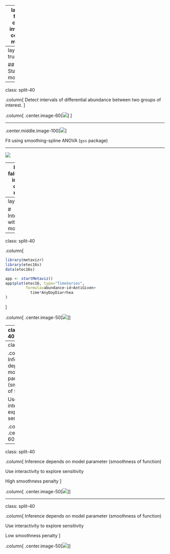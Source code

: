 
---
layout: false
class: inverse, center, middle

# `metagenomeSeq`

.source[[Paulson et al., 2017. _biorxiv_](https://www.biorxiv.org/content/early/2017/01/10/099457)]  
.source[[Paulson et al., 2013. _Nat. Methods_](https://www.nature.com/articles/nmeth.2658)]

---
layout: true

## Statistical modeling

---
class: split-40

.column[
  Detect intervals of differential abundance between two groups of interest.
  ]

.column[
  .center.image-60[![](img/problem.png)]
  ]

---
  
  .center.middle.image-100[![](img/model.png)]

Fit using smoothing-spline ANOVA (`gss` package)

---
  
  ![](img/splineda.png)

---
layout: false
class: inverse, center, middle

# `metavizr`

.source[http://bioconductor.org/packages/metavizr]

---
layout: true

# Interactivity with spline model

---
class: split-40

.column[
```r
library(metavizr)
library(etec16s)
data(etec16s)

app <- startMetaviz()
app$plot(etec16, type="TimeSeries", 
         formula=abundance~id+AntiGiven+
           time*AnyDayDiarrhea
)
```
]

.column[
.center.image-50[![](img/metaspline.png)]
]


---
class: split-40

.column[
Inference depends on model parameter (smoothness of function)  
  
Use interactivity to explore sensitivity  
]

.column[
.center.image-50[![](img/interspline.png)]
]

---
class: split-40

.column[
Inference depends on model parameter (smoothness of function)  
  
Use interactivity to explore sensitivity  
]

.column[
.center.image-60[![](img/splineset.png)]
]

---
class: split-40

.column[
Inference depends on model parameter (smoothness of function)  
  
Use interactivity to explore sensitivity  
  
High smoothness penalty
]

.column[
.center.image-50[![](img/verysmooth.png)]
]

---
class: split-40

.column[
Inference depends on model parameter (smoothness of function)  
  
Use interactivity to explore sensitivity  
  
Low smoothness penalty
]

.column[
.center.image-50[![](img/notsmooth.png)]
]
